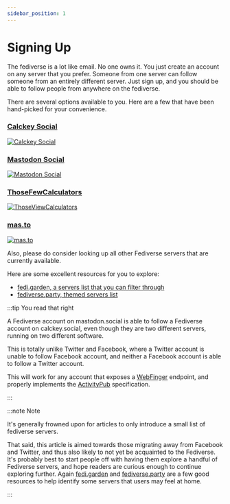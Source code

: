 ```yaml
---
sidebar_position: 1
---
```


# Signing Up

The fediverse is a lot like email. No one owns it. You just create an account on any server that you prefer. Someone from one server can follow someone from an entirely different server. Just sign up, and you should be able to follow people from anywhere on the fediverse.

There are several options available to you. Here are a few that have been hand-picked for your convenience.


### [Calckey Social](https://calckey.social)

<a href="https://calckey.social">
	<img
		alt="Calckey Social"
		style={{ maxWidth: 600 }}
		src={calckeySocialImage}
	/>
</a>

### [Mastodon Social](https://mastodon.social)

<a href="https://mastodon.social">
	<img alt="Mastodon Social" style={{ maxWidth: 600 }} src={mastodonImage} />
</a>

### [ThoseFewCalculators](https://stop.voring.me)

<a href="https://stop.voring.me">
	<img
		alt="ThoseViewCalculators"
		style={{ maxWidth: 600 }}
		src={stopvoringmeImage}
	/>
</a>

### [mas.to](https://mas.to)

<a href="https://mas.to">
	<img alt="mas.to" style={{ maxWidth: 600 }} src={mastoImage} />
</a>

Also, please do consider looking up all other Fediverse servers that are currently available.

Here are some excellent resources for you to explore:

- [fedi.garden, a servers list that you can filter through](https://fedi.garden/)
- [fediverse.party, themed servers list](https://fediverse.party/en/portal/servers/)

:::tip You read that right

A Fediverse account on mastodon.social is able to follow a Fediverse account on calckey.social, even though they are two different servers, running on two different software.

This is totally unlike Twitter and Facebook, where a Twitter account is unable to follow Facebook account, and neither a Facebook account is able to follow a Twitter account.

This will work for any account that exposes a [WebFinger](https://webfinger.net/) endpoint, and properly implements the [ActivityPub](https://en.wikipedia.org/w/index.php?title=ActivityPub&oldid=1158665469) specification.

:::

:::note Note

It's generally frowned upon for articles to only introduce a small list of fediverse servers.

That said, this article is aimed towards those migrating away from Facebook and Twitter, and thus also likely to not yet be acquainted to the Fediverse. It's probably best to start people off with having them explore a handful of Fediverse servers, and hope readers are curious enough to continue exploring further. Again [fedi.garden](https://fedi.garden/) and [fediverse.party](https://fediverse.party/en/portal/servers/) are a few good resources to help identify some servers that users may feel at home.

:::

